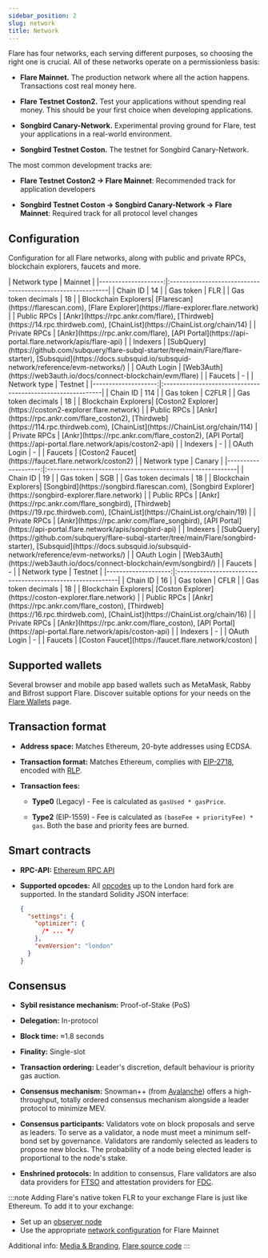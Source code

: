 ```yaml
---
sidebar_position: 2
slug: network
title: Network
---
```



Flare has four networks, each serving different purposes, so choosing the right one is crucial. All of these networks operate on a permissionless basis:

- **Flare Mainnet.** The production network where all the action happens. Transactions cost real money here.

- **Flare Testnet Coston2.** Test your applications without spending real money. This should be your first choice when developing applications.

- **Songbird Canary-Network.** Experimental proving ground for Flare, test your applications in a real-world environment.

- **Songbird Testnet Coston.** The testnet for Songbird Canary-Network.

The most common development tracks are:

- **Flare Testnet Coston2 → Flare Mainnet**: Recommended track for application developers

- **Songbird Testnet Coston → Songbird Canary-Network → Flare Mainnet**: Required track for all protocol level changes

## Configuration

Configuration for all Flare networks, along with public and private RPCs, blockchain explorers, faucets and more.

<Tabs block>
  <TabItem value="flare" label="Flare Mainnet" default>
    | Network type        |                  Mainnet                                   |
    |--------------------:|:-----------------------------------------------------------|
    | Chain ID            | 14                                                         |
    | Gas token           | FLR                                                        |
    | Gas token decimals  | 18                                                         |
    | Blockchain Explorers| [Flarescan](https://flarescan.com), [Flare Explorer](https://flare-explorer.flare.network) |
    | Public RPCs         | [Ankr](https://rpc.ankr.com/flare), [Thirdweb](https://14.rpc.thirdweb.com), [ChainList<IconExternalLink/>](https://ChainList.org/chain/14)                     |
    | Private RPCs        | [Ankr](https://rpc.ankr.com/flare), [API Portal](https://api-portal.flare.network/apis/flare-api)            |
    | Indexers            | [SubQuery](https://github.com/subquery/flare-subql-starter/tree/main/Flare/flare-starter), [Subsquid](https://docs.subsquid.io/subsquid-network/reference/evm-networks/)      |
    | OAuth Login         | [Web3Auth](https://web3auth.io/docs/connect-blockchain/evm/flare)          |
    | Faucets             | -                                                          |

  </TabItem>
  <TabItem value="coston2" label="Flare Testnet Coston2">
    | Network type        | Testnet                                                    |
    |--------------------:|:-----------------------------------------------------------|
    | Chain ID            | 114                                                        |
    | Gas token           | C2FLR                                                      |
    | Gas token decimals  | 18                                                         |
    | Blockchain Explorers| [Coston2 Explorer](https://coston2-explorer.flare.network) |
    | Public RPCs         | [Ankr](https://rpc.ankr.com/flare_coston2), [Thirdweb](https://114.rpc.thirdweb.com), [ChainList<IconExternalLink/>](https://ChainList.org/chain/114)                    |
    | Private RPCs        | [Ankr](https://rpc.ankr.com/flare_coston2), [API Portal](https://api-portal.flare.network/apis/coston2-api)     |
    | Indexers            | -                                                          |
    | OAuth Login         | -                                                          |
    | Faucets             | [Coston2 Faucet](https://faucet.flare.network/coston2)     |

  </TabItem>
    <TabItem value="songbird" label="Songbird Canary-Network">
    | Network type        | Canary                                                     |
    |--------------------:|:-----------------------------------------------------------|
    | Chain ID            | 19                                                         |
    | Gas token           | SGB                                                        |
    | Gas token decimals  | 18                                                         |
    | Blockchain Explorers| [Songbird](https://songbird.flarescan.com), [Songbird Explorer](https://songbird-explorer.flare.network)                                                   |
    | Public RPCs         | [Ankr](https://rpc.ankr.com/flare_songbird), [Thirdweb](https://19.rpc.thirdweb.com), [ChainList<IconExternalLink/>](https://ChainList.org/chain/19)                     |
    | Private RPCs        | [Ankr](https://rpc.ankr.com/flare_songbird), [API Portal](https://api-portal.flare.network/apis/songbird-api)    |
    | Indexers            | [SubQuery](https://github.com/subquery/flare-subql-starter/tree/main/Flare/songbird-starter), [Subsquid](https://docs.subsquid.io/subsquid-network/reference/evm-networks/) |
    | OAuth Login         | [Web3Auth](https://web3auth.io/docs/connect-blockchain/evm/songbird/)          |
    | Faucets             | -                                                          |

  </TabItem>
  <TabItem value="coston" label="Songbird Testnet Coston">
    | Network type        | Testnet                                                    |
    |--------------------:|:-----------------------------------------------------------|
    | Chain ID            | 16                                                         |
    | Gas token           | CFLR                                                       |
    | Gas token decimals  | 18                                                         |
    | Blockchain Explorers| [Coston Explorer](https://coston-explorer.flare.network)   |
    | Public RPCs         | [Ankr](https://rpc.ankr.com/flare_coston), [Thirdweb](https://16.rpc.thirdweb.com), [ChainList<IconExternalLink/>](https://ChainList.org/chain/16)                     |
    | Private RPCs        | [Ankr](https://rpc.ankr.com/flare_coston), [API Portal](https://api-portal.flare.network/apis/coston-api)      |
    | Indexers            | -                                                          |
    | OAuth Login         | -                                                          |
    | Faucets             | [Coston Faucet](https://faucet.flare.network/coston)       |

  </TabItem>

</Tabs>

## Supported wallets

Several browser and mobile app based wallets such as MetaMask, Rabby and Bifrost support Flare. Discover suitable options for your needs on the [Flare Wallets](https://flare.network/wallets/) page.

## Transaction format

- **Address space:** Matches Ethereum, 20-byte addresses using ECDSA.

- **Transaction format:** Matches Ethereum, complies with [EIP-2718](https://eips.ethereum.org/EIPS/eip-2718), encoded with [RLP](https://ethereum.org/en/developers/docs/data-structures-and-encoding/rlp/).

- **Transaction fees:**

  - **Type0** (Legacy) - Fee is calculated as `gasUsed * gasPrice`.

  - **Type2** (EIP-1559) - Fee is calculated as `(baseFee + priorityFee) * gas`. Both the base and priority fees are burned.

## Smart contracts

- **RPC-API:** [Ethereum RPC API](https://ethereum.org/en/developers/docs/apis/json-rpc/)

- **Supported opcodes:** All [opcodes](https://www.evm.codes/?fork=london) up to the London hard fork are supported. In the standard Solidity JSON interface:
  ```json
  {
    "settings": {
      "optimizer": {
        /* ... */
      },
      "evmVersion": "london"
    }
  }
  ```

## Consensus

- **Sybil resistance mechanism:** Proof-of-Stake (PoS)

- **Delegation:** In-protocol

- **Block time:** ≈1.8 seconds

- **Finality:** Single-slot

- **Transaction ordering:** Leader's discretion, default behaviour is priority gas auction.

- **Consensus mechanism:** Snowman++ (from [Avalanche](https://docs.avax.network)) offers a high-throughput, totally ordered consensus mechanism alongside a leader protocol to minimize MEV.

- **Consensus participants:** Validators vote on block proposals and serve as leaders. To serve as a validator, a node must meet a minimum self-bond set by governance. Validators are randomly selected as leaders to propose new blocks. The probability of a node being elected leader is proportional to the node's stake.

- **Enshrined protocols:** In addition to consensus, Flare validators are also data providers for [FTSO](./run-a-node/ftso-data-provider) and attestation providers for [FDC](./run-a-node/fdc-attestation-provider).

:::note Adding Flare's native token FLR to your exchange
Flare is just like Ethereum. To add it to your exchange:

- Set up an [observer node](./run-a-node/observer-node)
- Use the appropriate [network configuration](#configuration) for Flare Mainnet

Additional info: [Media & Branding](https://flare.network/media/), [Flare source code](https://github.com/flare-foundation/go-flare)
:::
